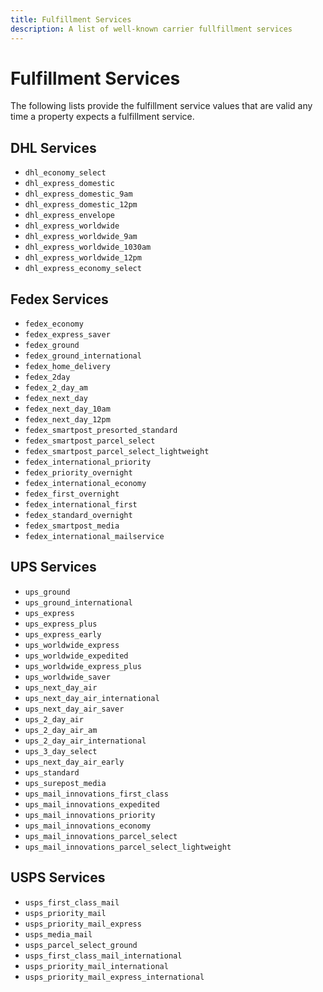 ```yaml
---
title: Fulfillment Services
description: A list of well-known carrier fullfillment services
---
```



Fulfillment Services
============================
The following lists provide the fulfillment service values that are valid any time a property expects a
fulfillment service.


DHL Services
------------
* `dhl_economy_select`
* `dhl_express_domestic`
* `dhl_express_domestic_9am`
* `dhl_express_domestic_12pm`
* `dhl_express_envelope`
* `dhl_express_worldwide`
* `dhl_express_worldwide_9am`
* `dhl_express_worldwide_1030am`
* `dhl_express_worldwide_12pm`
* `dhl_express_economy_select`

Fedex Services
--------------
* `fedex_economy`
* `fedex_express_saver`
* `fedex_ground`
* `fedex_ground_international`
* `fedex_home_delivery`
* `fedex_2day`
* `fedex_2_day_am`
* `fedex_next_day`
* `fedex_next_day_10am`
* `fedex_next_day_12pm`
* `fedex_smartpost_presorted_standard`
* `fedex_smartpost_parcel_select`
* `fedex_smartpost_parcel_select_lightweight`
* `fedex_international_priority`
* `fedex_priority_overnight`
* `fedex_international_economy`
* `fedex_first_overnight`
* `fedex_international_first`
* `fedex_standard_overnight`
* `fedex_smartpost_media`
* `fedex_international_mailservice`

UPS Services
------------
* `ups_ground`
* `ups_ground_international`
* `ups_express`
* `ups_express_plus`
* `ups_express_early`
* `ups_worldwide_express`
* `ups_worldwide_expedited`
* `ups_worldwide_express_plus`
* `ups_worldwide_saver`
* `ups_next_day_air`
* `ups_next_day_air_international`
* `ups_next_day_air_saver`
* `ups_2_day_air`
* `ups_2_day_air_am`
* `ups_2_day_air_international`
* `ups_3_day_select`
* `ups_next_day_air_early`
* `ups_standard`
* `ups_surepost_media`
* `ups_mail_innovations_first_class`
* `ups_mail_innovations_expedited`
* `ups_mail_innovations_priority`
* `ups_mail_innovations_economy`
* `ups_mail_innovations_parcel_select`
* `ups_mail_innovations_parcel_select_lightweight`

USPS Services
-------------
* `usps_first_class_mail`
* `usps_priority_mail`
* `usps_priority_mail_express`
* `usps_media_mail`
* `usps_parcel_select_ground`
* `usps_first_class_mail_international`
* `usps_priority_mail_international`
* `usps_priority_mail_express_international`
